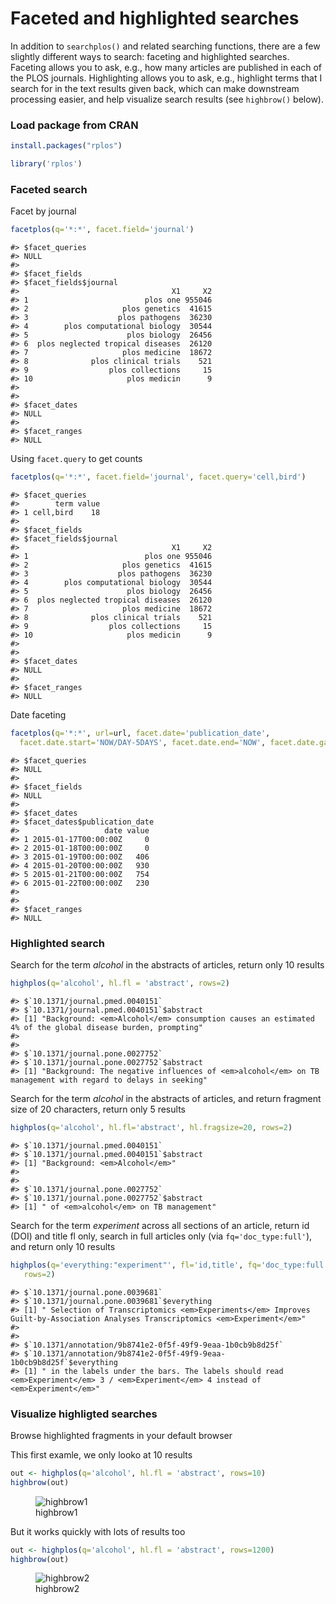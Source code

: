 <!--
%\VignetteEngine{knitr::knitr}
%\VignetteIndexEntry{Faceted and highlighted searches}
-->

Faceted and highlighted searches
=====



In addition to `searchplos()` and related searching functions, there are a few slightly different ways to search: faceting and highlighted searches. Faceting allows you to ask, e.g., how many articles are published in each of the PLOS journals. Highlighting allows you to ask, e.g., highlight terms that I search for in the text results given back, which can make downstream processing easier, and help visualize search results (see `highbrow()` below). 

### Load package from CRAN


```r
install.packages("rplos")
```


```r
library('rplos')
```

### Faceted search

Facet by journal


```r
facetplos(q='*:*', facet.field='journal')
```

```
#> $facet_queries
#> NULL
#> 
#> $facet_fields
#> $facet_fields$journal
#>                                  X1     X2
#> 1                          plos one 955046
#> 2                     plos genetics  41615
#> 3                    plos pathogens  36230
#> 4        plos computational biology  30544
#> 5                      plos biology  26456
#> 6  plos neglected tropical diseases  26120
#> 7                     plos medicine  18672
#> 8              plos clinical trials    521
#> 9                  plos collections     15
#> 10                     plos medicin      9
#> 
#> 
#> $facet_dates
#> NULL
#> 
#> $facet_ranges
#> NULL
```

Using `facet.query` to get counts


```r
facetplos(q='*:*', facet.field='journal', facet.query='cell,bird')
```

```
#> $facet_queries
#>        term value
#> 1 cell,bird    18
#> 
#> $facet_fields
#> $facet_fields$journal
#>                                  X1     X2
#> 1                          plos one 955046
#> 2                     plos genetics  41615
#> 3                    plos pathogens  36230
#> 4        plos computational biology  30544
#> 5                      plos biology  26456
#> 6  plos neglected tropical diseases  26120
#> 7                     plos medicine  18672
#> 8              plos clinical trials    521
#> 9                  plos collections     15
#> 10                     plos medicin      9
#> 
#> 
#> $facet_dates
#> NULL
#> 
#> $facet_ranges
#> NULL
```

Date faceting


```r
facetplos(q='*:*', url=url, facet.date='publication_date',
  facet.date.start='NOW/DAY-5DAYS', facet.date.end='NOW', facet.date.gap='+1DAY')
```

```
#> $facet_queries
#> NULL
#> 
#> $facet_fields
#> NULL
#> 
#> $facet_dates
#> $facet_dates$publication_date
#>                   date value
#> 1 2015-01-17T00:00:00Z     0
#> 2 2015-01-18T00:00:00Z     0
#> 3 2015-01-19T00:00:00Z   406
#> 4 2015-01-20T00:00:00Z   930
#> 5 2015-01-21T00:00:00Z   754
#> 6 2015-01-22T00:00:00Z   230
#> 
#> 
#> $facet_ranges
#> NULL
```

### Highlighted search

Search for the term _alcohol_ in the abstracts of articles, return only 10 results


```r
highplos(q='alcohol', hl.fl = 'abstract', rows=2)
```

```
#> $`10.1371/journal.pmed.0040151`
#> $`10.1371/journal.pmed.0040151`$abstract
#> [1] "Background: <em>Alcohol</em> consumption causes an estimated 4% of the global disease burden, prompting"
#> 
#> 
#> $`10.1371/journal.pone.0027752`
#> $`10.1371/journal.pone.0027752`$abstract
#> [1] "Background: The negative influences of <em>alcohol</em> on TB management with regard to delays in seeking"
```

Search for the term _alcohol_ in the abstracts of articles, and return fragment size of 20 characters, return only 5 results


```r
highplos(q='alcohol', hl.fl='abstract', hl.fragsize=20, rows=2)
```

```
#> $`10.1371/journal.pmed.0040151`
#> $`10.1371/journal.pmed.0040151`$abstract
#> [1] "Background: <em>Alcohol</em>"
#> 
#> 
#> $`10.1371/journal.pone.0027752`
#> $`10.1371/journal.pone.0027752`$abstract
#> [1] " of <em>alcohol</em> on TB management"
```

Search for the term _experiment_ across all sections of an article, return id (DOI) and title fl only, search in full articles only (via `fq='doc_type:full'`), and return only 10 results


```r
highplos(q='everything:"experiment"', fl='id,title', fq='doc_type:full',
   rows=2)
```

```
#> $`10.1371/journal.pone.0039681`
#> $`10.1371/journal.pone.0039681`$everything
#> [1] " Selection of Transcriptomics <em>Experiments</em> Improves Guilt-by-Association Analyses Transcriptomics <em>Experiment</em>"
#> 
#> 
#> $`10.1371/annotation/9b8741e2-0f5f-49f9-9eaa-1b0cb9b8d25f`
#> $`10.1371/annotation/9b8741e2-0f5f-49f9-9eaa-1b0cb9b8d25f`$everything
#> [1] " in the labels under the bars. The labels should read <em>Experiment</em> 3 / <em>Experiment</em> 4 instead of <em>Experiment</em>"
```

### Visualize highligted searches

Browse highlighted fragments in your default browser

This first examle, we only looko at 10 results


```r
out <- highplos(q='alcohol', hl.fl = 'abstract', rows=10)
highbrow(out)
```

![highbrow1](figure/highbrow.png)

But it works quickly with lots of results too


```r
out <- highplos(q='alcohol', hl.fl = 'abstract', rows=1200)
highbrow(out)
```

![highbrow2](figure/highbrow_big.png)
